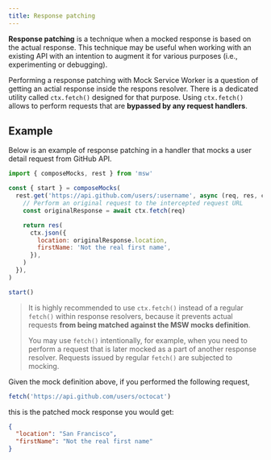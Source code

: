 ```yaml
---
title: Response patching
---
```


**Response patching** is a technique when a mocked response is based on the actual response. This technique may be useful when working with an existing API with an intention to augment it for various purposes (i.e., experimenting or debugging).

Performing a response patching with Mock Service Worker is a question of getting an actial response inside the respons resolver. There is a dedicated utility called `ctx.fetch()` designed for that purpose. Using `ctx.fetch()` allows to perform requests that are **bypassed by any request handlers**.

## Example

Below is an example of response patching in a handler that mocks a user detail request from GitHub API.

```js
import { composeMocks, rest } from 'msw'

const { start } = composeMocks(
  rest.get('https://api.github.com/users/:username', async (req, res, ctx) => {
    // Perform an original request to the intercepted request URL
    const originalResponse = await ctx.fetch(req)

    return res(
      ctx.json({
        location: originalResponse.location,
        firstName: 'Not the real first name',
      }),
    )
  }),
)

start()
```

> It is highly recommended to use `ctx.fetch()` instead of a regular `fetch()` within response resolvers, because it prevents actual requests **from being matched against the MSW mocks definition**.
>
> You may use `fetch()` intentionally, for example, when you need to perform a request that is later mocked as a part of another response resolver. Requests issued by regular `fetch()` are subjected to mocking.

Given the mock definition above, if you performed the following request,

```js
fetch('https://api.github.com/users/octocat')
```

this is the patched mock response you would get:

```json
{
  "location": "San Francisco",
  "firstName": "Not the real first name"
}
```
